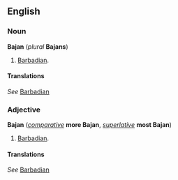 ==English==
===Noun===
'''Bajan''' (''plural'' '''Bajans''')

#[[Barbadian]].

====Translations====
''See'' [[Barbadian]]

===Adjective===
'''Bajan''' (''[[comparative]]'' '''more Bajan''', ''[[superlative]]'' '''most Bajan''')

#[[Barbadian]].

====Translations====
''See'' [[Barbadian]]